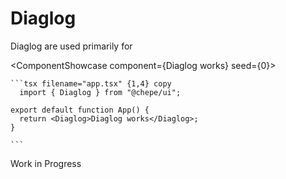 

# Diaglog

Diaglog are used primarily for

<ComponentShowcase component={<Diaglog>Diaglog works</Diaglog>} seed={0}>
   <div>

    ```tsx filename="app.tsx" {1,4} copy
      import { Diaglog } from "@chepe/ui";

    export default function App() {
      return <Diaglog>Diaglog works</Diaglog>;
    }

    ```

  </div>
</ComponentShowcase>

<Callout emoji="⚠️" type="warning">
  Work in Progress
</Callout>
